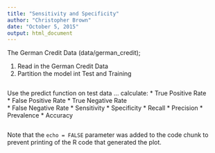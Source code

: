 ---
title: "Sensitivity and Specificity"
author: "Christopher Brown"
date: "October 5, 2015"
output: html_document
---

The German Credit Data (data/german_credit); 

1. Read in the German Credit Data
2. Partition the model int Test and Training 
 

```{r}


```

Use the predict function on test data ... calculate:
* True Positive Rate  
* False Positive Rate
* True Negative Rate  
* False Negative Rate 
* Sensitivity 
* Specificity 
* Recall 
* Precision
* Prevalence 
* Accuracy


```{r, echo=FALSE}

```

Note that the `echo = FALSE` parameter was added to the code chunk to prevent printing of the R code that generated the plot.

